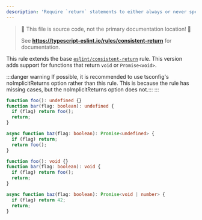 ```yaml
---
description: 'Require `return` statements to either always or never specify values.'
---
```



> 🛑 This file is source code, not the primary documentation location! 🛑
>
> See **https://typescript-eslint.io/rules/consistent-return** for documentation.

This rule extends the base [`eslint/consistent-return`](https://eslint.org/docs/rules/consistent-return) rule.
This version adds support for functions that return `void` or `Promise<void>`.

:::danger warning
If possible, it is recommended to use tsconfig's noImplicitReturns option rather than this rule. This is because the rule has missing cases, but the noImplicitReturns option does not.:::
:::

<Tabs>
<TabItem value="❌ Incorrect">

```ts
function foo(): undefined {}
function bar(flag: boolean): undefined {
  if (flag) return foo();
  return;
}

async function baz(flag: boolean): Promise<undefined> {
  if (flag) return;
  return foo();
}
```

</TabItem>
<TabItem value="✅ Correct">

```ts
function foo(): void {}
function bar(flag: boolean): void {
  if (flag) return foo();
  return;
}

async function baz(flag: boolean): Promise<void | number> {
  if (flag) return 42;
  return;
}
```

</TabItem>
</Tabs>
